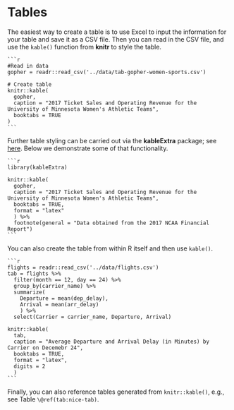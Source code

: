 # Tables

The easiest way to create a table is to use Excel to input the information for your table and save it as a CSV file.
Then you can read in the CSV file, and use the `kable()` function from **knitr** to style the table.

````
```r
#Read in data
gopher = readr::read_csv('../data/tab-gopher-women-sports.csv')

# Create table
knitr::kable(
  gopher, 
  caption = "2017 Ticket Sales and Operating Revenue for the University of Minnesota Women's Athletic Teams",
  booktabs = TRUE
)
```
````

Further table styling can be carried out via the **kableExtra** package; see [here](https://haozhu233.github.io/kableExtra/awesome_table_in_pdf.pdf).
Below we demonstrate some of that functionality.

````
```r
library(kableExtra)

knitr::kable(
  gopher, 
  caption = "2017 Ticket Sales and Operating Revenue for the University of Minnesota Women's Athletic Teams",
  booktabs = TRUE,
  format = "latex"
  ) %>%
  footnote(general = "Data obtained from the 2017 NCAA Financial Report")
```
````

You can also create the table from within R itself and then use `kable()`.

````
```r
flights = readr::read_csv('../data/flights.csv')
tab = flights %>%
  filter(month == 12, day == 24) %>%
  group_by(carrier_name) %>%
  summarize(
    Departure = mean(dep_delay),
    Arrival = mean(arr_delay)
    ) %>%
  select(Carrier = carrier_name, Departure, Arrival)

knitr::kable(
  tab, 
  caption = "Average Departure and Arrival Delay (in Minutes) by Carrier on Decemebr 24",
  booktabs = TRUE,
  format = "latex",
  digits = 2
  )
```
````

Finally, you can also reference tables generated from `knitr::kable()`, e.g., see Table `\@ref(tab:nice-tab)`.